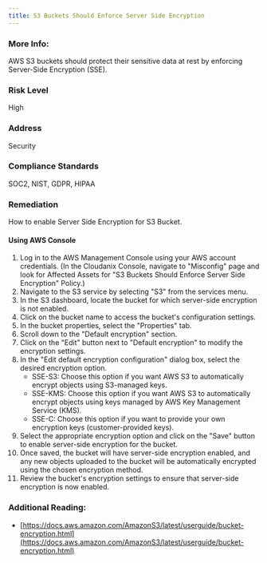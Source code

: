 ```yaml
---
title: S3 Buckets Should Enforce Server Side Encryption
---
```


### More Info:

AWS S3 buckets should protect their sensitive data at rest by enforcing Server-Side Encryption (SSE).

### Risk Level

High

### Address

Security

### Compliance Standards

SOC2, NIST, GDPR, HIPAA

### Remediation

How to enable Server Side Encryption for S3 Bucket.

#### Using AWS Console

1. Log in to the AWS Management Console using your AWS account credentials.
    (In the Cloudanix Console, navigate to "Misconfig" page and look for Affected Assets for "S3 Buckets Should Enforce Server Side Encryption" Policy.)
2. Navigate to the S3 service by selecting "S3" from the services menu.
3. In the S3 dashboard, locate the bucket for which server-side encryption is not enabled.
4. Click on the bucket name to access the bucket's configuration settings.
5. In the bucket properties, select the "Properties" tab.
6. Scroll down to the "Default encryption" section.
7. Click on the "Edit" button next to "Default encryption" to modify the encryption settings.
8. In the "Edit default encryption configuration" dialog box, select the desired encryption option.
   - SSE-S3: Choose this option if you want AWS S3 to automatically encrypt objects using S3-managed keys.
   - SSE-KMS: Choose this option if you want AWS S3 to automatically encrypt objects using keys managed by AWS Key Management Service (KMS).
   - SSE-C: Choose this option if you want to provide your own encryption keys (customer-provided keys).
9. Select the appropriate encryption option and click on the "Save" button to enable server-side encryption for the bucket.
10. Once saved, the bucket will have server-side encryption enabled, and any new objects uploaded to the bucket will be automatically encrypted using the chosen encryption method.
11. Review the bucket's encryption settings to ensure that server-side encryption is now enabled.

### Additional Reading:

- [https://docs.aws.amazon.com/AmazonS3/latest/userguide/bucket-encryption.html](https://docs.aws.amazon.com/AmazonS3/latest/userguide/bucket-encryption.html)
